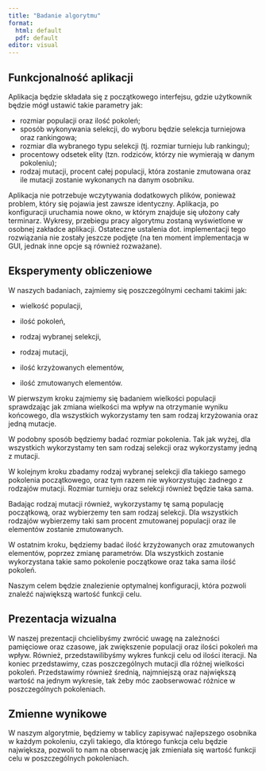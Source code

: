 ---
title: "Badanie algorytmu"
format: 
  html: default
  pdf: default
editor: visual
---

## Funkcjonalność aplikacji

Aplikacja będzie składała się z początkowego interfejsu, gdzie użytkownik będzie mógł ustawić takie parametry jak:

-   rozmiar populacji oraz ilość pokoleń;
-   sposób wykonywania selekcji, do wyboru będzie selekcja turniejowa oraz rankingowa;
-   rozmiar dla wybranego typu selekcji (tj. rozmiar turnieju lub rankingu);
-   procentowy odsetek elity (tzn. rodziców, którzy nie wymierają w danym pokoleniu);
-   rodzaj mutacji, procent całej populacji, która zostanie zmutowana oraz ile mutacji zostanie wykonanych na danym osobniku.

Aplikacja nie potrzebuje wczytywania dodatkowych plików, ponieważ problem, który się pojawia jest zawsze identyczny. Aplikacja, po konfiguracji uruchamia nowe okno, w którym znajduje się ułożony cały terminarz. Wykresy, przebiegu pracy algorytmu zostaną wyświetlone w osobnej zakładce aplikacji. Ostateczne ustalenia dot. implementacji tego rozwiązania nie zostały jeszcze podjęte (na ten moment implementacja w GUI, jednak inne opcje są również rozważane).

## Eksperymenty obliczeniowe

W naszych badaniach, zajmiemy się poszczególnymi cechami takimi jak:

-   wielkość populacji,

-   ilość pokoleń,

-   rodzaj wybranej selekcji,

-   rodzaj mutacji,

-   ilość krzyżowanych elementów,

-   ilość zmutowanych elementów.

W pierwszym kroku zajmiemy się badaniem wielkości populacji sprawdzając jak zmiana wielkości ma wpływ na otrzymanie wyniku końcowego, dla wszystkich wykorzystamy ten sam rodzaj krzyżowania oraz jedną mutacje.

W podobny sposób będziemy badać rozmiar pokolenia. Tak jak wyżej, dla wszystkich wykorzystamy ten sam rodzaj selekcji oraz wykorzystamy jedną z mutacji.

W kolejnym kroku zbadamy rodzaj wybranej selekcji dla takiego samego pokolenia początkowego, oraz tym razem nie wykorzystując żadnego z rodzajów mutacji. Rozmiar turnieju oraz selekcji również będzie taka sama.

Badając rodzaj mutacji również, wykorzystamy tę samą populację początkową, oraz wybierzemy ten sam rodzaj selekcji. Dla wszystkich rodzajów wybierzemy taki sam procent zmutowanej populacji oraz ile elementów zostanie zmutowanych.

W ostatnim kroku, będziemy badać ilość krzyżowanych oraz zmutowanych elementów, poprzez zmianę parametrów. Dla wszystkich zostanie wykorzystana takie samo pokolenie początkowe oraz taka sama ilość pokoleń.

Naszym celem będzie znalezienie optymalnej konfiguracji, która pozwoli znaleźć największą wartość funkcji celu.

## Prezentacja wizualna

W naszej prezentacji chcielibyśmy zwrócić uwagę na zależności pamięciowe oraz czasowe, jak zwiększenie populacji oraz ilości pokoleń ma wpływ. Również, przedstawilibyśmy wykres funkcji celu od ilości iteracji. Na koniec przedstawimy, czas poszczególnych mutacji dla różnej wielkości pokoleń. Przedstawimy również średnią, najmniejszą oraz największą wartość na jednym wykresie, tak żeby móc zaobserwować różnice w poszczególnych pokoleniach.

## Zmienne wynikowe

W naszym algorytmie, będziemy w tablicy zapisywać najlepszego osobnika w każdym pokoleniu, czyli takiego, dla którego funkcja celu będzie największa, pozwoli to nam na obserwację jak zmieniała się wartość funkcji celu w poszczególnych pokoleniach.
